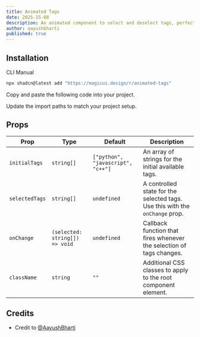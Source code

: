 ```yaml
---
title: Animated Tags
date: 2025-15-08
description: An animated component to select and deselect tags, perfect for filtering or categorization.
author: aayushbharti
published: true
---
```


<ComponentPreview name="animated-tags-demo" />

## Installation

<Tabs defaultValue="cli">

<TabsList>
  <TabsTrigger value="cli">CLI</TabsTrigger>
  <TabsTrigger value="manual">Manual</TabsTrigger>
</TabsList>
<TabsContent value="cli">

```bash
npx shadcn@latest add "https://magicui.design/r/animated-tags"
```

</TabsContent>

<TabsContent value="manual">

<Steps>

<Step>Copy and paste the following code into your project.</Step>

<ComponentSource name="animated-tags" />

<Step>Update the import paths to match your project setup.</Step>

</Steps>

</TabsContent>

</Tabs>

## Props

| Prop           | Type                           | Default                           | Description                                                                  |
| -------------- | ------------------------------ | --------------------------------- | ---------------------------------------------------------------------------- |
| `initialTags`  | `string[]`                     | `["python", "javascript", "c++"]` | An array of strings for the initial available tags.                          |
| `selectedTags` | `string[]`                     | `undefined`                       | A controlled state for the selected tags. Use this with the `onChange` prop. |
| `onChange`     | `(selected: string[]) => void` | `undefined`                       | Callback function that fires whenever the selection of tags changes.         |
| `className`    | `string`                       | `""`                              | Additional CSS classes to apply to the root component element.               |

## Credits

- Credit to [@AayushBharti](https://github.com/AayushBharti)
